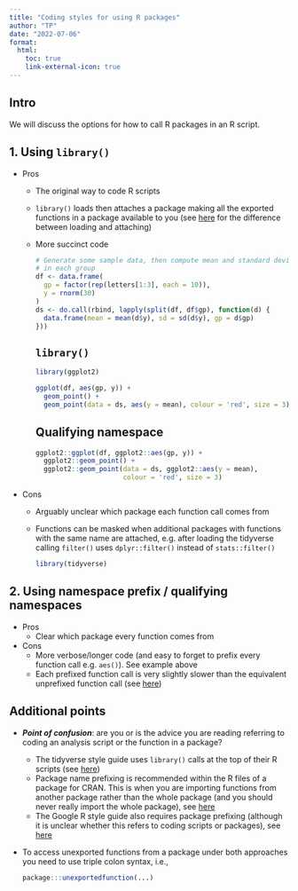 ```yaml
---
title: "Coding styles for using R packages"
author: "TP"
date: "2022-07-06"
format:
  html:
    toc: true
    link-external-icon: true
---
```


## Intro

We will discuss the options for how to call R packages in an R script.

## 1. Using `library()`

* Pros
  * The original way to code R scripts
  * `library()` loads then attaches a package making all the exported functions in a package available to you (see [here](https://r-pkgs.org/dependencies.html#sec-search-path) for the difference between loading and attaching)
  * More succinct code

    ```r
    # Generate some sample data, then compute mean and standard deviation
    # in each group
    df <- data.frame(
      gp = factor(rep(letters[1:3], each = 10)),
      y = rnorm(30)
    )
    ds <- do.call(rbind, lapply(split(df, df$gp), function(d) {
      data.frame(mean = mean(d$y), sd = sd(d$y), gp = d$gp)
    }))
    ```
    
    ::: panel-tabset
    ## `library()`
    
    ``` r
    library(ggplot2)
      
    ggplot(df, aes(gp, y)) +
      geom_point() +
      geom_point(data = ds, aes(y = mean), colour = 'red', size = 3)
    ```
    
    ## Qualifying namespace
    
    ``` r
    ggplot2::ggplot(df, ggplot2::aes(gp, y)) +
      ggplot2::geom_point() +
      ggplot2::geom_point(data = ds, ggplot2::aes(y = mean), 
                          colour = 'red', size = 3)
    ```  
    
    :::

* Cons
  * Arguably unclear which package each function call comes from
  * Functions can be masked when additional packages with functions with the same name are attached, e.g. after loading the tidyverse calling `filter()` uses `dplyr::filter()` instead of `stats::filter()`

    ```r
    library(tidyverse)
    ```

## 2. Using namespace prefix / qualifying namespaces

* Pros
  * Clear which package every function comes from
* Cons
  * More verbose/longer code (and easy to forget to prefix every function call e.g. `aes()`). See example above
  * Each prefixed function call is very slightly slower than the equivalent unprefixed function call (see [here](https://r-pkgs.org/dependencies.html#run-time-vs-develop-time-dependencies))
  
## Additional points

* _**Point of confusion**_: are you or is the advice you are reading referring to coding an analysis script or the function in a package?
  * The tidyverse style guide uses `library()` calls at the top of their R scripts (see [here](https://style.tidyverse.org/files.html?q=library#internal-structure))
  * Package name prefixing is recommended within the R files of a package for CRAN. This is when you are importing functions from another package rather than the whole package (and you should never really import the whole package), see [here](https://r-pkgs.org/dependencies.html#import-r)
  * The Google R style guide also requires package prefixing (although it is unclear whether this refers to coding scripts or packages), see [here](https://google.github.io/styleguide/Rguide.html#qualifying-namespaces)
* To access unexported functions from a package under both approaches you need to use triple colon syntax, i.e., 

    ```r
    package:::unexportedfunction(...)
    ```  
